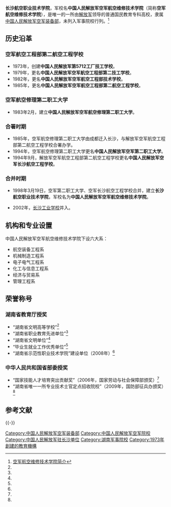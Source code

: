 {{高校
|名称    =长沙航空职业技术学院<br/>{{nowrap|中国人民解放军空军航空维修技术学院}}
|外文名  =
|图像    =[[File:China_Emblem_PLA.svg|200px]]
|图像说明=
|校训    = 自强不息 止於至善
|建校    =1973年
|闭校    =
|类型    =普通专科高校<sup>未列入军事建制</sup>
|院长    =朱厚望<ref name="gfw22 ">{{cite web |url=http://www.cavtc.cn/news/html/201202/24/20120224112220.htm |title=我院隆重召开2011年度总结表彰大会 106名同志受学院表彰 |accessdate=2011年 |work= |publisher=官方网 |language=zh-cn }}{{dead link|date=2017年11月 |bot=InternetArchiveBot |fix-attempted=yes }}</ref>
|书记    =胡大鹏<ref name="gfw22 " />
|教师    =389人<ref name=" gfw1">{{cite web|url=http://www.cavtc.cn/about/cavtc_xyjj.asp|title=长沙航空职业技术学院|accessdate=2011年|work=|publisher=长沙航空职业技术学院官方网|language=zh-cn|deadurl=yes|archiveurl=https://web.archive.org/web/20120319231435/http://www.cavtc.cn/about/cavtc_xyjj.asp|archivedate=2012-03-19}}</ref>
|职工    =
|学生    =8800余人<ref name=" gfw1" />
|地址    ={{CHN}}[[湖南省|湖南省]][[长沙市|长沙市]]
|坐标    = {{coord|28.142597|N|113.044167|E|format=dms|region:CN_type:edu|display=inline,title}}
|校园环境=
|面积    =800余亩<ref name=" gfw1" />
|代表色  =
|隶属    =[[中国人民解放军空军装备部|中国人民解放军空军装备部]]
|邮编    =
|电话    =
|网站    =http://www.cavtc.cn
|标志    =
|脚注    =
}}
'''长沙航空职业技术学院'''，军校名'''中国人民解放军空军航空维修技术学院'''（简称'''空军航空维修技术学院'''），是唯一的一所由[[解放军|解放军]]领导的普通国民教育专科高校，隶属[[中国人民解放军空军装备部|中国人民解放军空军装备部]]，未列入军事院校行列。<ref>[http://www.cavtc.edu.cn/about/cavtc_lsyg.asp 空军航空维修技术学院简介]{{dead link|date=2017年11月 |bot=InternetArchiveBot |fix-attempted=yes }}</ref>

==历史沿革==
=== 空军航空工程部第二航空工程学校 ===
*1973年，创建'''中国人民解放军第5712工厂技工学校'''。
*1979年，更名'''中国人民解放军空军航空工程部第二技工学校'''。
*1982年，更名'''中国人民解放军空军航空工程部技术学校'''。
*1985年，更名'''中国人民解放军空军航空工程部第二航空工程学校'''。

=== 空军航空修理第二职工大学 ===
*1983年2月，建立'''中国人民解放军空军航空修理第二职工大学'''。

=== 合署时期 ===
*1985年，空军航空修理第二职工大学由成都迁入长沙，与解放军空军航空工程部第二航空工程学校合署办学。
*1994年，空军航空修理第二职工大学更名'''中国人民解放军空军第二职工大学'''。
*1994年9月，解放军空军航空工程部第二航空工程学校更名'''中国人民解放军空军长沙航空工程学校'''。

=== 合并时期 ===
*1998年3月19日，空军第二职工大学、空军长沙航空工程学校合并，建立'''长沙航空职业技术学院'''，军校名为'''中国人民解放军空军航空维修技术学院'''。
{{参见|长沙工业学校}}
*2002年，[[长沙工业学校|长沙工业学校]]并入。

== 机构和专业设置 ==
中国人民解放军空军航空维修技术学院下设六大系：
*航空装备工程系
*机械制造工程系
*电子电气工程系
*化工与信息工程系
*经济与贸易系
*管理工程系

== 荣誉称号 ==
=== 湖南省教育厅授奖 ===
*“湖南省文明高等学校”<ref name=" gfw1" />
*“湖南省职业教育先进单位”<ref name=" gfw1" />
*“湖南省文明单位”<ref name=" gfw1" />
*“毕业生就业工作优秀单位”<ref name=" gfw1" />
*“湖南省示范性职业技术学院”建设单位（2008年）<ref name=" gfw1" />

=== 中华人民共和国省部委授奖 ===
*“国家技能人才培育突出贡献奖”（2006年，国家劳动与社会保障部颁奖）<ref name=" gfw1" />
*“湖南省唯一一所专业技术士官定点招收院校”（2009年，国防部征兵办颁奖）<ref name=" gfw1" />

== 参考文献 ==
{{Reflist}}

{{-}}
{{PLA-college|nocat}}
{{湖南高等院校|nocat}}
[[Category:中国人民解放军空军装备部|Category:中国人民解放军空军装备部]]
[[Category:中国人民解放军空军院校|Category:中国人民解放军空军院校]]
[[Category:中国人民解放军驻长沙单位|Category:中国人民解放军驻长沙单位]]
[[Category:湖南军事院校|Category:湖南军事院校]]
[[Category:1973年創建的教育機構|Category:1973年創建的教育機構]]